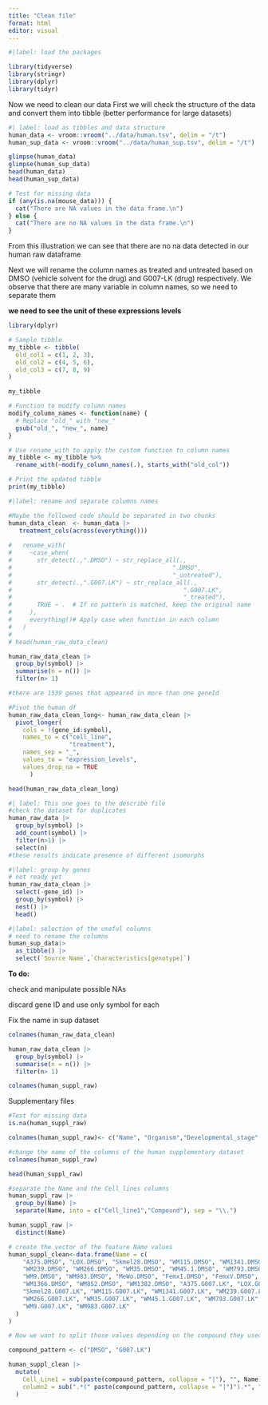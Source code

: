 ```yaml
---
title: "Clean file"
format: html
editor: visual
---
```


```r
#|label: load the packages

library(tidyverse)
library(stringr)
library(dplyr)
library(tidyr)
```

Now we need to clean our data First we will check the structure of the data and convert them into tibble (better performance for large datasets)

```r
#| label: load as tibbles and data structure
human_data <- vroom::vroom("../data/human.tsv", delim = "/t")
human_sup_data <- vroom::vroom("../data/human_sup.tsv", delim = "/t")

glimpse(human_data)
glimpse(human_sup_data)
head(human_data)
head(human_sup_data)
```

```r
# Test for missing data
if (any(is.na(mouse_data))) {
  cat("There are NA values in the data frame.\n")
} else {
  cat("There are no NA values in the data frame.\n")
}
```

From this illustration we can see that there are no na data detected in our human raw dataframe

Next we will rename the column names as treated and untreated based on DMSO (vehicle solvent for the drug) and G007-LK (drug) respectively. We observe that there are many variable in column names, so we need to separate them

**we need to see the unit of these expressions levels**

```r
library(dplyr)

# Sample tibble
my_tibble <- tibble(
  old_col1 = c(1, 2, 3),
  old_col2 = c(4, 5, 6),
  old_col3 = c(7, 8, 9)
)

my_tibble

# Function to modify column names
modify_column_names <- function(name) {
  # Replace "old_" with "new_"
  gsub("old_", "new_", name)
}

# Use rename_with to apply the custom function to column names
my_tibble <- my_tibble %>%
  rename_with(~modify_column_names(.), starts_with("old_col"))

# Print the updated tibble
print(my_tibble)
```

```r
#|label: rename and separate columns names

#Maybe the followed code should be separated in two chunks
human_data_clean  <- human_data |> 
   treatment_cols(across(everything()))
  
#   rename_with(
#     ~case_when(
#       str_detect(.,".DMSO") ~ str_replace_all(.,
#                                             ".DMSO",
#                                             "_untreated"),
#       str_detect(.,".G007.LK") ~ str_replace_all(.,
#                                                ".G007.LK",
#                                                "_treated"),
#       TRUE ~ .  # If no pattern is matched, keep the original name
#     ),
#     everything()# Apply case when function in each column
#   )
# 
# head(human_raw_data_clean)
```

```r
human_raw_data_clean |>
  group_by(symbol) |>
  summarise(n = n()) |> 
  filter(n> 1)

#there are 1539 genes that appeared in more than one geneId 
```

```r
#Pivot the human df
human_raw_data_clean_long<- human_raw_data_clean |> 
  pivot_longer(
    cols = !(gene_id:symbol),
    names_to = c("cell_line", 
                 "treatment"), 
    names_sep = "_",
    values_to = "expression_levels",
    values_drop_na = TRUE
      ) 

head(human_raw_data_clean_long)
```

```r
#| label: This one goes to the describe file
#check the dataset for duplicates
human_raw_data |>
  group_by(symbol) |> 
  add_count(symbol) |> 
  filter(n>1) |> 
  select(n)
#these results indicate presence of different isomorphs  
```

```r
#|label: group by genes
# not ready yet
human_raw_data_clean |> 
  select(-gene_id) |> 
  group_by(symbol) |> 
  nest() |> 
  head()
```

```r

#|label: selection of the useful columns
# need to rename the columns
human_sup_data|> 
  as_tibble() |> 
  select(`Source Name`,`Characteristics[genotype]`)
```

**To do:**

check and manipulate possible NAs

discard gene ID and use only symbol for each

Fix the name in sup dataset

```r
colnames(human_raw_data_clean)
```

```r
human_raw_data_clean |>
  group_by(symbol) |>
  summarise(n = n()) |> 
  filter(n> 1)
```

```r
colnames(human_suppl_raw)
```

Supplementary files

```r
#Test for missing data
is.na(human_suppl_raw)
```

```r
colnames(human_suppl_raw)<- c("Name", "Organism","Developmental_stage", "Disease","Genotype","Organism_part",   "Cell_line","Material_Type","Protocol_REF","Protocol_REF1","Protocol_REF2","Performer", "Extract_Name",   "Library_Layout", "Library_Selection","Library_Source","Library_Strategy","Protocol_REF3", "Performer_1","Assay_Name","Technology_Type","Protocol_REF4", "Performer_2","Derived_Array_Data_File", "Derived_ArrayExpress_FTP_file", "Factor_Value_compound", "Factor_Value_dose", "Unit_dose_unit")
```

```r
#change the name of the columns of the human supplementary dataset
colnames(human_suppl_raw)
```

```r
head(human_suppl_raw)
```

```r
#separate the Name and the Cell_lines columns
human_suppl_raw |> 
  group_by(Name) |> 
  separate(Name, into = c("Cell_line1","Compound"), sep = "\\.")
```

```r
human_suppl_raw |> 
  distinct(Name)
```

```r
# create the vector of the feature Name values 
human_suppl_clean<-data.frame(Name = c(
    "A375.DMSO", "LOX.DMSO", "Skmel28.DMSO", "WM115.DMSO", "WM1341.DMSO",
    "WM239.DMSO", "WM266.DMSO", "WM35.DMSO", "WM45.1.DMSO", "WM793.DMSO",
    "WM9.DMSO", "WM983.DMSO", "MeWo.DMSO", "FemxI.DMSO", "FemxV.DMSO",
    "WM1366.DMSO", "WM852.DMSO", "WM1382.DMSO", "A375.G007.LK", "LOX.G007.LK",
    "Skmel28.G007.LK", "WM115.G007.LK", "WM1341.G007.LK", "WM239.G007.LK",
    "WM266.G007.LK", "WM35.G007.LK", "WM45.1.G007.LK", "WM793.G007.LK",
    "WM9.G007.LK", "WM983.G007.LK"
  )
)

# Now we want to split those values depending on the compound they used

compound_pattern <- c("DMSO", "G007.LK")


```

```r
human_suppl_clean |> 
  mutate(
    Cell_Line1 = sub(paste(compound_pattern, collapse = "|"), "", Name),
    column2 = sub(".*(" paste(compound_pattern, collapse = "|")").*", "\\1", Name)
  )
```
